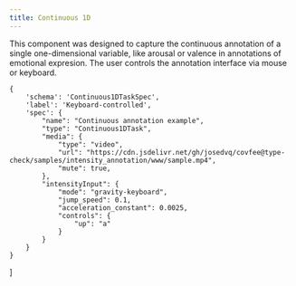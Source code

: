 ```yaml
---
title: Continuous 1D
---
```



This component was designed to capture the continuous annotation of a single one-dimensional variable, like arousal or valence in annotations of emotional expresion. The user controls the annotation interface via mouse or keyboard.

    {
        'schema': 'Continuous1DTaskSpec',
        'label': 'Keyboard-controlled',
        'spec': {
            "name": "Continuous annotation example",
            "type": "Continuous1DTask",
            "media": {
                "type": "video",
                "url": "https://cdn.jsdelivr.net/gh/josedvq/covfee@type-check/samples/intensity_annotation/www/sample.mp4",
                "mute": true,
            },
            "intensityInput": {
                "mode": "gravity-keyboard",
                "jump_speed": 0.1,
                "acceleration_constant": 0.0025,
                "controls": {
                    "up": "a"
                }
            }
        }
    }
]

<TaskPlayground tasks={playgroundTasks} />